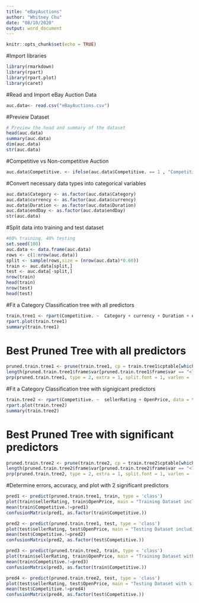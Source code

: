 ---
title: "eBayAuctions"
author: "Whitney Chu"
date: "08/10/2020"
output: word_document
---

```{r setup, include=FALSE}
knitr::opts_chunk$set(echo = TRUE)
```

#Import libraries
```{r}
library(rmarkdown)
library(rpart)
library(rpart.plot)
library(caret)
```

#Read and Import eBay Auction  Data
```{r}
auc.data<- read.csv("eBayAuctions.csv")
```

#Preview Dataset
```{r}
# Preview the head and summary of the dataset
head(auc.data)
summary(auc.data)
dim(auc.data)
str(auc.data)
```

#Competitive vs Non-competitive Auction
```{r}
auc.data$Competitive. <- ifelse(auc.data$Competitive. == 1 , "Competitive", "Non-Competitive")
```

#Convert necessary data types into categorical variables
```{r}
auc.data$Category <- as.factor(auc.data$Category)
auc.data$currency <- as.factor(auc.data$currency)
auc.data$Duration <- as.factor(auc.data$Duration)
auc.data$endDay <- as.factor(auc.data$endDay)
str(auc.data)
```


#Split data into training and test dataset
```{r}
#60% training, 40% testing
set.seed(100)
auc.data <- data.frame(auc.data)
rows <- c(1:nrow(auc.data))
split <- sample(rows,size = (nrow(auc.data)*0.60))
train <- auc.data[split,]
test <- auc.data[-split,]
nrow(train)
head(train)
nrow(test)
head(test)
```



#Fit a Category Classification tree with all predictors
```{r}
train.tree1 <- rpart(Competitive. ~  Category + currency + Duration + endDay + sellerRating + ClosePrice + OpenPrice, data = train, method = "class",  maxdepth = 7, minbucket = 50)
rpart.plot(train.tree1)
summary(train.tree1)
```


# Best Pruned Tree with all predictors
```{r}
pruned.train.tree1 <- prune(train.tree1, cp = train.tree1$cptable[which.min(train.tree1$cptable[,"xerror"]),"CP"])
length(pruned.train.tree1$frame$var[pruned.train.tree1$frame$var == "<leaf>"])
prp(pruned.train.tree1, type = 2, extra = 1, split.font = 1, varlen = -10)  
```

#Fit a Category Classification tree with signigicant predictors
```{r}
train.tree2 <- rpart(Competitive. ~  sellerRating + OpenPrice, data = train, method = "class",  maxdepth = 7, minbucket = 50)
rpart.plot(train.tree2)
summary(train.tree2)
```

# Best Pruned Tree with significant predictors
```{r}
pruned.train.tree2 <- prune(train.tree2, cp = train.tree2$cptable[which.min(train.tree2$cptable[,"xerror"]),"CP"])
length(pruned.train.tree2$frame$var[pruned.train.tree2$frame$var == "<leaf>"])
prp(pruned.train.tree2, type = 2, extra = 1, split.font = 1, varlen = -10)  
```

#Determine errors, accuracy, and plot with 2 significant predictors 
```{r}
pred1 <- predict(pruned.train.tree1, train, type = 'class')
plot(train$sellerRating, train$OpenPrice, main = "Training Dataset including all predictors", col = ifelse(pred1 == "Competitive","red","blue"))
mean(train$Competitive.!=pred1)
confusionMatrix(pred1, as.factor(train$Competitive.)) 

pred2 <- predict(pruned.train.tree1, test, type = 'class')
plot(test$sellerRating, test$OpenPrice, main = "Testing Dataset including all predictors", col = ifelse(pred2 == "Competitive","red","blue"))
mean(test$Competitive.!=pred2)
confusionMatrix(pred2, as.factor(test$Competitive.)) 

pred3 <- predict(pruned.train.tree2, train, type = 'class')
plot(train$sellerRating, train$OpenPrice, main = "Training Dataset with significant predictors", col = ifelse(pred3 == "Competitive","red","blue"))
mean(train$Competitive.!=pred3)
confusionMatrix(pred3, as.factor(train$Competitive.)) 

pred4 <- predict(pruned.train.tree2, test, type = 'class')
plot(test$sellerRating, test$OpenPrice, main = "Testing Dataset with significant predictors", col = ifelse(pred4 == "Competitive","red","blue"))
mean(test$Competitive.!=pred4)
confusionMatrix(pred4, as.factor(test$Competitive.)) 
```




